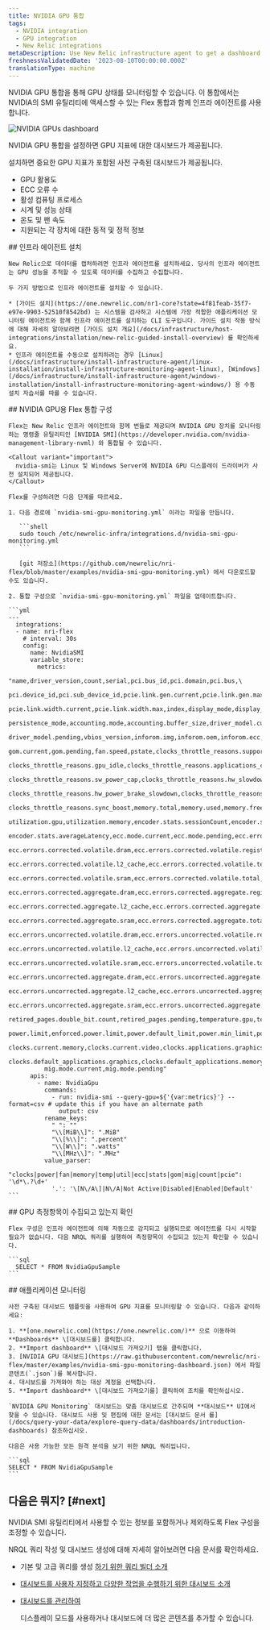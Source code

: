 ```yaml
---
title: NVIDIA GPU 통합
tags:
  - NVIDIA integration
  - GPU integration
  - New Relic integrations
metaDescription: Use New Relic infrastructure agent to get a dashboard with GPU metrics.
freshnessValidatedDate: '2023-08-10T00:00:00.000Z'
translationType: machine
---
```



NVIDIA GPU 통합을 통해 GPU 상태를 모니터링할 수 있습니다. 이 통합에서는 NVIDIA의 SMI 유틸리티에 액세스할 수 있는 Flex 통합과 함께 인프라 에이전트를 사용합니다.

<img
  title="NVIDIA GPUs dashboard"
  alt="NVIDIA GPUs dashboard"
  src={infrastructureNVIDIAGPUDashboard}
/>

<figcaption>
  NVIDIA GPU 통합을 설정하면 GPU 지표에 대한 대시보드가 제공됩니다.
</figcaption>

설치하면 중요한 GPU 지표가 포함된 사전 구축된 대시보드가 제공됩니다.

* GPU 활용도
* ECC 오류 수
* 활성 컴퓨팅 프로세스
* 시계 및 성능 상태
* 온도 및 팬 속도
* 지원되는 각 장치에 대한 동적 및 정적 정보

<Steps>
  <Step>
    ## 인프라 에이전트 설치

    New Relic으로 데이터를 캡처하려면 인프라 에이전트를 설치하세요. 당사의 인프라 에이전트는 GPU 성능을 추적할 수 있도록 데이터를 수집하고 수집합니다.

    두 가지 방법으로 인프라 에이전트를 설치할 수 있습니다.

    * [가이드 설치](https://one.newrelic.com/nr1-core?state=4f81feab-35f7-e97e-9903-52510f8542bd) 는 시스템을 검사하고 시스템에 가장 적합한 애플리케이션 모니터링 에이전트와 함께 인프라 에이전트를 설치하는 CLI 도구입니다. 가이드 설치 작동 방식에 대해 자세히 알아보려면 [가이드 설치 개요](/docs/infrastructure/host-integrations/installation/new-relic-guided-install-overview) 를 확인하세요.
    * 인프라 에이전트를 수동으로 설치하려는 경우 [Linux](/docs/infrastructure/install-infrastructure-agent/linux-installation/install-infrastructure-monitoring-agent-linux), [Windows](/docs/infrastructure/install-infrastructure-agent/windows-installation/install-infrastructure-monitoring-agent-windows/) 용 수동 설치 자습서를 따를 수 있습니다.
  </Step>

  <Step>
    ## NVIDIA GPU용 Flex 통합 구성

    Flex는 New Relic 인프라 에이전트와 함께 번들로 제공되며 NVIDIA GPU 장치를 모니터링하는 명령줄 유틸리티인 [NVIDIA SMI](https://developer.nvidia.com/nvidia-management-library-nvml) 와 통합될 수 있습니다.

    <Callout variant="important">
      nvidia-smi는 Linux 및 Windows Server에 NVIDIA GPU 디스플레이 드라이버가 사전 설치되어 제공됩니다.
    </Callout>

    Flex를 구성하려면 다음 단계를 따르세요.

    1. 다음 경로에 `nvidia-smi-gpu-monitoring.yml` 이라는 파일을 만듭니다.

       ```shell
       sudo touch /etc/newrelic-infra/integrations.d/nvidia-smi-gpu-monitoring.yml
       ```

       [git 저장소](https://github.com/newrelic/nri-flex/blob/master/examples/nvidia-smi-gpu-monitoring.yml) 에서 다운로드할 수도 있습니다.

    2. 통합 구성으로 `nvidia-smi-gpu-monitoring.yml` 파일을 업데이트합니다.

    ```yml
    --- 
      integrations:
      - name: nri-flex
        # interval: 30s
        config:
          name: NvidiaSMI
          variable_store:
            metrics: 
              "name,driver_version,count,serial,pci.bus_id,pci.domain,pci.bus,\
              pci.device_id,pci.sub_device_id,pcie.link.gen.current,pcie.link.gen.max,\
              pcie.link.width.current,pcie.link.width.max,index,display_mode,display_active,\
              persistence_mode,accounting.mode,accounting.buffer_size,driver_model.current,\
              driver_model.pending,vbios_version,inforom.img,inforom.oem,inforom.ecc,inforom.pwr,\
              gom.current,gom.pending,fan.speed,pstate,clocks_throttle_reasons.supported,\
              clocks_throttle_reasons.gpu_idle,clocks_throttle_reasons.applications_clocks_setting,\
              clocks_throttle_reasons.sw_power_cap,clocks_throttle_reasons.hw_slowdown,clocks_throttle_reasons.hw_thermal_slowdown,\
              clocks_throttle_reasons.hw_power_brake_slowdown,clocks_throttle_reasons.sw_thermal_slowdown,\
              clocks_throttle_reasons.sync_boost,memory.total,memory.used,memory.free,compute_mode,\
              utilization.gpu,utilization.memory,encoder.stats.sessionCount,encoder.stats.averageFps,\
              encoder.stats.averageLatency,ecc.mode.current,ecc.mode.pending,ecc.errors.corrected.volatile.device_memory,\
              ecc.errors.corrected.volatile.dram,ecc.errors.corrected.volatile.register_file,ecc.errors.corrected.volatile.l1_cache,\
              ecc.errors.corrected.volatile.l2_cache,ecc.errors.corrected.volatile.texture_memory,ecc.errors.corrected.volatile.cbu,\
              ecc.errors.corrected.volatile.sram,ecc.errors.corrected.volatile.total,ecc.errors.corrected.aggregate.device_memory,\
              ecc.errors.corrected.aggregate.dram,ecc.errors.corrected.aggregate.register_file,ecc.errors.corrected.aggregate.l1_cache,\
              ecc.errors.corrected.aggregate.l2_cache,ecc.errors.corrected.aggregate.texture_memory,ecc.errors.corrected.aggregate.cbu,\
              ecc.errors.corrected.aggregate.sram,ecc.errors.corrected.aggregate.total,ecc.errors.uncorrected.volatile.device_memory,\
              ecc.errors.uncorrected.volatile.dram,ecc.errors.uncorrected.volatile.register_file,ecc.errors.uncorrected.volatile.l1_cache,\
              ecc.errors.uncorrected.volatile.l2_cache,ecc.errors.uncorrected.volatile.texture_memory,ecc.errors.uncorrected.volatile.cbu,\
              ecc.errors.uncorrected.volatile.sram,ecc.errors.uncorrected.volatile.total,ecc.errors.uncorrected.aggregate.device_memory,\
              ecc.errors.uncorrected.aggregate.dram,ecc.errors.uncorrected.aggregate.register_file,ecc.errors.uncorrected.aggregate.l1_cache,\
              ecc.errors.uncorrected.aggregate.l2_cache,ecc.errors.uncorrected.aggregate.texture_memory,ecc.errors.uncorrected.aggregate.cbu,\
              ecc.errors.uncorrected.aggregate.sram,ecc.errors.uncorrected.aggregate.total,retired_pages.single_bit_ecc.count,\
              retired_pages.double_bit.count,retired_pages.pending,temperature.gpu,temperature.memory,power.management,power.draw,\
              power.limit,enforced.power.limit,power.default_limit,power.min_limit,power.max_limit,clocks.current.graphics,clocks.current.sm,\
              clocks.current.memory,clocks.current.video,clocks.applications.graphics,clocks.applications.memory,\
              clocks.default_applications.graphics,clocks.default_applications.memory,clocks.max.graphics,clocks.max.sm,clocks.max.memory,\
              mig.mode.current,mig.mode.pending"
          apis:
            - name: NvidiaGpu
              commands:
                - run: nvidia-smi --query-gpu=${'{var:metrics}'} --format=csv # update this if you have an alternate path
                  output: csv
              rename_keys:
                " ": ""
                "\\[MiB\\]": ".MiB"
                "\\[%\\]": ".percent"
                "\\[W\\]": ".watts"
                "\\[MHz\\]": ".MHz"
              value_parser:
                "clocks|power|fan|memory|temp|util|ecc|stats|gom|mig|count|pcie": '\d*\.?\d+'
                '.': '\[N\/A\]|N\/A|Not Active|Disabled|Enabled|Default'
    ```
  </Step>

  <Step>
    ## GPU 측정항목이 수집되고 있는지 확인

    Flex 구성은 인프라 에이전트에 의해 자동으로 감지되고 실행되므로 에이전트를 다시 시작할 필요가 없습니다. 다음 NRQL 쿼리를 실행하여 측정항목이 수집되고 있는지 확인할 수 있습니다.

    ```sql
      SELECT * FROM NvidiaGpuSample
    ```
  </Step>

  <Step>
    ## 애플리케이션 모니터링

    사전 구축된 대시보드 템플릿을 사용하여 GPU 지표를 모니터링할 수 있습니다. 다음과 같이하세요:

    1. **[one.newrelic.com](https://one.newrelic.com/)** 으로 이동하여 **Dashboards** \[대시보드를] 클릭합니다.
    2. **Import dashboard** \[대시보드 가져오기] 탭을 클릭합니다.
    3. [NVIDIA GPU 대시보드](https://raw.githubusercontent.com/newrelic/nri-flex/master/examples/nvidia-smi-gpu-monitoring-dashboard.json) 에서 파일 콘텐츠(`.json`)를 복사합니다.
    4. 대시보드를 가져와야 하는 대상 계정을 선택합니다.
    5. **Import dashboard** \[대시보드 가져오기를] 클릭하여 조치를 확인하십시오.

    `NVIDIA GPU Monitoring` 대시보드는 맞춤 대시보드로 간주되며 **대시보드** UI에서 찾을 수 있습니다. 대시보드 사용 및 편집에 대한 문서는 [대시보드 문서 를](/docs/query-your-data/explore-query-data/dashboards/introduction-dashboards) 참조하십시오.

    다음은 사용 가능한 모든 원격 분석을 보기 위한 NRQL 쿼리입니다.

    ```sql
    SELECT * FROM NvidiaGpuSample
    ```
  </Step>
</Steps>

## 다음은 뭐지? [#next]

NVIDIA SMI 유틸리티에서 사용할 수 있는 정보를 포함하거나 제외하도록 Flex 구성을 조정할 수 있습니다.

NRQL 쿼리 작성 및 대시보드 생성에 대해 자세히 알아보려면 다음 문서를 확인하세요.

* 기본 및 고급 쿼리를 생성 [하기 위한 쿼리 빌더 소개](/docs/query-your-data/explore-query-data/query-builder/introduction-query-builder)

* [대시보드를 사용자 지정하고 다양한 작업을 수행하기 위한 대시보드 소개](/docs/query-your-data/explore-query-data/dashboards/introduction-dashboards)

* [대시보드를 관리하여](/docs/query-your-data/explore-query-data/dashboards/manage-your-dashboard)

  <InlinePopover type="dashboards"/>

  디스플레이 모드를 사용하거나 대시보드에 더 많은 콘텐츠를 추가할 수 있습니다.